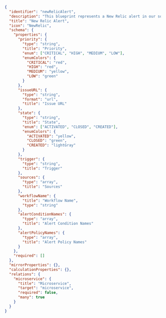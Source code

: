 ```json showLineNumbers
{
  "identifier": "newRelicAlert",
  "description": "This blueprint represents a New Relic alert in our software catalog",
  "title": "New Relic Alert",
  "icon": "NewRelic",
  "schema": {
    "properties": {
      "priority": {
        "type": "string",
        "title": "Priority",
        "enum": ["CRITICAL", "HIGH", "MEDIUM", "LOW"],
        "enumColors": {
          "CRITICAL": "red",
          "HIGH": "red",
          "MEDIUM": "yellow",
          "LOW": "green"
        }
      },
      "issueURL": {
        "type": "string",
        "format": "url",
        "title": "Issue URL"
      },
      "state": {
        "type": "string",
        "title": "State",
        "enum": ["ACTIVATED", "CLOSED", "CREATED"],
        "enumColors": {
          "ACTIVATED": "yellow",
          "CLOSED": "green",
          "CREATED": "lightGray"
        }
      },
      "trigger": {
        "type": "string",
        "title": "Trigger"
      },
      "sources": {
        "type": "array",
        "title": "Sources"
      },
      "workflowName": {
        "title": "Workflow Name",
        "type": "string"
      },
      "alertConditionNames": {
        "type": "array",
        "title": "Alert Condition Names"
      },
      "alertPolicyNames": {
        "type": "array",
        "title": "Alert Policy Names"
      }
    },
    "required": []
  },
  "mirrorProperties": {},
  "calculationProperties": {},
  "relations": {
    "microservice": {
      "title": "Microservice",
      "target": "microservice",
      "required": false,
      "many": true
    }
  }
}
```
